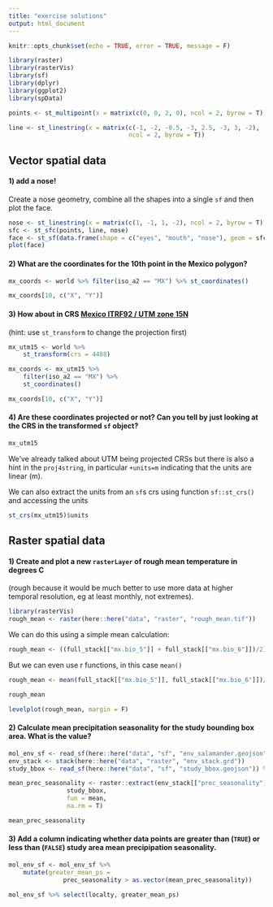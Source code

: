 ```yaml
---
title: "exercise solutions"
output: html_document
---
```

```r
knitr::opts_chunk$set(echo = TRUE, error = TRUE, message = F)
```

```r
library(raster)  
library(rasterVis)
library(sf)
library(dplyr)
library(ggplot2)
library(spData)

points <- st_multipoint(x = matrix(c(0, 0, 2, 0), ncol = 2, byrow = T))

line <- st_linestring(x = matrix(c(-1, -2, -0.5, -3, 2.5, -3, 3, -2), 
                                 ncol = 2, byrow = T))
```



## Vector spatial data

#### 1) add a nose!

Create a nose geometry, combine all the shapes into a single `sf` and then plot the face.

```r
nose <- st_linestring(x = matrix(c(1, -1, 1, -2), ncol = 2, byrow = T))
sfc <- st_sfc(points, line, nose)
face <- st_sf(data.frame(shape = c("eyes", "mouth", "nose"), geom = sfc))
plot(face)
```



#### 2) What are the coordinates for the 10th point in the Mexico polygon?

```r
mx_coords <- world %>% filter(iso_a2 == "MX") %>% st_coordinates() 

mx_coords[10, c("X", "Y")]
```


#### 3) How about in CRS [Mexico ITRF92 / UTM zone 15N](https://epsg.io/4488)

(hint: use `st_transform` to change the projection first)

```r
mx_utm15 <- world %>% 
    st_transform(crs = 4488) 

mx_coords <- mx_utm15 %>%
    filter(iso_a2 == "MX") %>% 
    st_coordinates() 

mx_coords[10, c("X", "Y")]
```

#### 4) Are these coordinates projected or not? Can you tell by just looking at the CRS in the transformed `sf` object?

```r
mx_utm15
```

We've already talked about UTM being projected CRSs but there is also a hint in the `proj4string`, in particular `+units=m` indicating that the units are linear (m). 

We can also extract the units from an `sf`s crs using function `sf::st_crs()` and accessing the units 

```r
st_crs(mx_utm15)$units
```



## Raster spatial data

#### 1) Create and plot a new `rasterLayer` of rough mean temperature in degrees C 

(rough because it would be much better to use more data at higher temporal resolution, eg at least monthly, not extremes).

```r
library(rasterVis)
rough_mean <- raster(here::here("data", "raster", "rough_mean.tif"))
```

We can do this using a simple mean calculation:

```r
rough_mean <- ((full_stack[["mx.bio_5"]] + full_stack[["mx.bio_6"]])/2)/10
```

But we can even use r functions, in this case `mean()`

```r
rough_mean <- mean(full_stack[["mx.bio_5"]], full_stack[["mx.bio_6"]])/10
```

```r
rough_mean
```

```r
levelplot(rough_mean, margin = F)
```




#### 2) Calculate mean precipitation seasonality for the study bounding box area. What is the value?

```r
mol_env_sf <- read_sf(here::here("data", "sf", "env_salamander.geojson"))
env_stack <- stack(here::here("data", "raster", "env_stack.grd"))
study_bbox <- read_sf(here::here("data", "sf", "study_bbox.geojson")) %>% st_buffer(dist = 1)

```


```r
mean_prec_seasonality <- raster::extract(env_stack[["prec_seasonality"]], 
                study_bbox,
                fun = mean,
                na.rm = T)

mean_prec_seasonality
```

#### 3) Add a column indicating whether data points are greater than (`TRUE`) or less than (`FALSE`) study area mean precipipation seasonality.

```r
mol_env_sf <- mol_env_sf %>% 
    mutate(greater_mean_ps = 
               prec_seasonality > as.vector(mean_prec_seasonality))

mol_env_sf %>% select(localty, greater_mean_ps)
```



